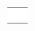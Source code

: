 {{en/scenarios by size}}

{|
|-
|style="border:none;background:white"|
{{en/Scenario/Echo}}

|style="border:none;background:white"|
{{en/Scenario/Land of Floods}}

|style="border:none;background:white"|
{{en/Scenario/A Mars Odyssey}}

|-
|style="border:none;background:white"|
{{en/Scenario/Climb up the Mountains}}

|style="border:none;background:white"|
{{en/Scenario/(Don't) Hurt Your Eyes ;-)}}

|style="border:none;background:white"|
{{en/Scenario/Lakes}}

|-
|style="border:none;background:white"|
{{en/Scenario/Jamaica}}

|style="border:none;background:white"|
{{en/Scenario/Arctic Industrial 2007}}

|style="border:none;background:white"|
{{en/Scenario/Dale of Scandy}}

|-
|style="border:none;background:white"|
{{en/Scenario/Super Britania}}

|style="border:none;background:white"|
{{en/Scenario/Toy Train}}

|style="border:none;background:white"|
{{en/Scenario/Verdant Islands}}

|-
|style="border:none;background:white"|
{{en/Scenario/CarstsTrainingScenario v3}}

|style="border:none;background:white"|
{{en/Scenario/Kritschgau}}

|style="border:none;background:white"|
{{en/Scenario/Whistler}}

|-
|style="border:none;background:white"|
{{en/Scenario/Home Delivery}}

|style="border:none;background:white"|
{{en/Scenario/Colorado}}
|}